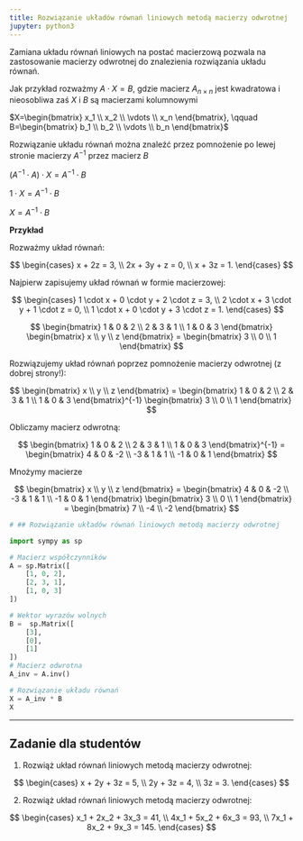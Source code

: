 ```yaml
---
title: Rozwiązanie układów równań liniowych metodą macierzy odwrotnej
jupyter: python3
---
```



Zamiana układu równań liniowych na postać macierzową pozwala na zastosowanie macierzy odwrotnej do znalezienia rozwiązania układu równań.

Jak przykład rozważmy $A \cdot X = B$, gdzie macierz $A_{n \times n}$ jest kwadratowa i nieosobliwa zaś $X$ i $B$ są macierzami kolumnowymi

$X=\begin{bmatrix} x_1 \\ x_2 \\ \vdots \\ x_n \end{bmatrix}, \qquad B=\begin{bmatrix} b_1 \\ b_2 \\ \vdots \\ b_n \end{bmatrix}$

Rozwiązanie układu równań można znaleźć przez pomnożenie po lewej stronie macierzy $A^{-1}$ przez macierz $B$

$(A^{-1} \cdot A) \cdot X = A^{-1} \cdot B$

$1 \cdot X = A^{-1} \cdot B$

$X = A^{-1} \cdot B$


**Przykład**

Rozważmy układ równań:

$$
\begin{cases}
x + 2z = 3, \\
2x + 3y + z = 0, \\
x + 3z = 1.
\end{cases}
$$

Najpierw zapisujemy układ równań w formie macierzowej:


$$
\begin{cases}
1 \cdot x + 0 \cdot y + 2 \cdot z = 3, \\
2 \cdot x + 3 \cdot y + 1 \cdot z = 0, \\
1 \cdot x + 0 \cdot y + 3 \cdot z = 1.
\end{cases}
$$

$$
\begin{bmatrix}
1 & 0 & 2 \\
2 & 3 & 1 \\
1 & 0 & 3
\end{bmatrix}
\begin{bmatrix}
x \\
y \\
z
\end{bmatrix}
=
\begin{bmatrix}
3 \\
0 \\
1
\end{bmatrix}
$$

Rozwiązujemy układ równań poprzez pomnożenie macierzy odwrotnej (z dobrej strony!):

$$
\begin{bmatrix}
x \\
y \\
z
\end{bmatrix}
=
\begin{bmatrix}
1 & 0 & 2 \\
2 & 3 & 1 \\
1 & 0 & 3
\end{bmatrix}^{-1}
\begin{bmatrix}
3 \\
0 \\
1
\end{bmatrix}
$$

Obliczamy macierz odwrotną:

$$
\begin{bmatrix}
1 & 0 & 2 \\
2 & 3 & 1 \\
1 & 0 & 3
\end{bmatrix}^{-1}
=
\begin{bmatrix}
 4 &  0 & -2 \\
-3 &  1 &  1 \\
-1 &  0 &  1
\end{bmatrix}
$$

Mnożymy macierze

$$
\begin{bmatrix}
x \\
y \\
z
\end{bmatrix}
=
\begin{bmatrix}
 4 &  0 & -2 \\
-3 &  1 &  1 \\
-1 &  0 &  1
\end{bmatrix}
\begin{bmatrix}
3 \\
0 \\
1
\end{bmatrix}
=
\begin{bmatrix}
7 \\
-4 \\
-2
\end{bmatrix}
$$

```python
# ## Rozwiązanie układów równań liniowych metodą macierzy odwrotnej

import sympy as sp

# Macierz współczynników
A = sp.Matrix([
    [1, 0, 2],
    [2, 3, 1],
    [1, 0, 3]
])

# Wektor wyrazów wolnych
B =  sp.Matrix([
    [3],
    [0],
    [1]
])
# Macierz odwrotna
A_inv = A.inv()

# Rozwiązanie układu równań
X = A_inv * B
X
```

---
## Zadanie dla studentów

1. Rozwiąż układ równań liniowych metodą macierzy odwrotnej:

$$
\begin{cases}
x + 2y + 3z = 5, \\
2y + 3z = 4, \\
3z = 3.
\end{cases}
$$

2. Rozwiąż układ równań liniowych metodą macierzy odwrotnej:

$$
\begin{cases}
x_1 + 2x_2 + 3x_3 = 41, \\
4x_1 + 5x_2 + 6x_3 = 93, \\
7x_1 + 8x_2 + 9x_3 = 145.
\end{cases}
$$


